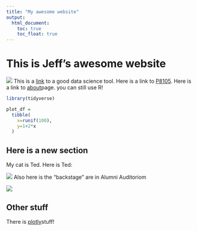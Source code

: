 ```yaml
---
title: "My awesome website"
output: 
  html_document:
    toc: true
    toc_float: true
---
```


# This is Jeff's awesome website

![](https://media.giphy.com/media/drXGoW1iudhKw/giphy.gif)
This is a [link](https://www.google.com/) to a good data science tool. Here is a link to [P8105](https://p8105.com/). Here is a link to [about](about.html)page.
you can still use R!

```r
library(tidyverse)

plot_df =
  tibble(
    x=runif(100),
    y=1+2*x
  )
```

## Here is a new section

My cat is Ted. Here is Ted:

![](images/ted.jpg)
Also here is the "backstage" are in Alumni Auditoriom

![](images/backstage.jpg)

## Other stuff

There is [plotly](plot-ly.html)stuff!